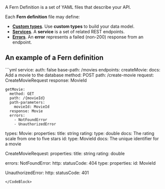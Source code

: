 A Fern Definition is a set of YAML files that describe your API.

Each **Fern definition** file may define:

- **[Custom types](/definition/types)**. Use **custom types** to build your data model.
- **[Services](/definition/services)**. A **service** is a set of related REST endpoints.
- **[Errors](/definition/errors)**. An **error** represents a failed (non-200) response from an endpoint.

## An example of a Fern definition

<CodeBlock title="imdb.yml">
```yml 
service:
  auth: false
  base-path: /movies
  endpoints:
    createMovie:
      docs: Add a movie to the database
      method: POST
      path: /create-movie
      request: CreateMovieRequest
      response: MovieId

    getMovie:
      method: GET
      path: /{movieId}
      path-parameters:
        movieId: MovieId
      response: Movie
      errors:
        - NotFoundError
        - UnauthorizedError

types:
  Movie:
    properties:
      title: string
      rating:
        type: double
        docs: The rating scale from one to five stars
      id:
        type: MovieId
        docs: The unique identifier for a movie

  CreateMovieRequest:
    properties:
      title: string
      rating: double

errors:
  NotFoundError:
    http:
      statusCode: 404
    type:
      properties:
        id: MovieId

  UnauthorizedError:
    http:
      statusCode: 401
```
</CodeBlock>
